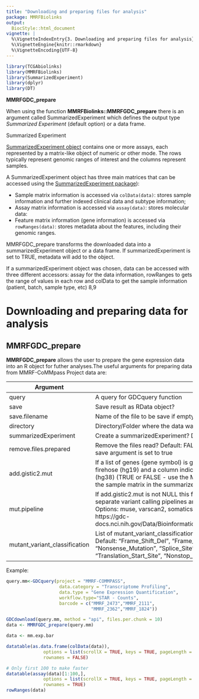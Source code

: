 ```yaml
---
title: "Downloading and preparing files for analysis"
package: MMRFBiolinks
output:
  BiocStyle::html_document
vignette: |
  %\VignetteIndexEntry{3. Downloading and preparing files for analysis}
  %\VignetteEngine{knitr::rmarkdown}
  %\VignetteEncoding{UTF-8}
---
```



```r
library(TCGAbiolinks)
library(MMRFBiolinks)
library(SummarizedExperiment)
library(dplyr)
library(DT)
```




<div class="panel panel-info">
<div class="panel-heading"><b>MMRFGDC_prepare</b></div>
<div class="panel-body">

When using the function <b>MMRFBiolinks::MMRFGDC_prepare</b> there is an argument called SummarizedExperiment which defines the output type <em> Summarized Experiment</em> (default option) or a data frame.


</div>
</div>

<div class="panel panel-warning">
<div class="panel-heading">Summarized Experiment</div>
<div class="panel-body">


[SummarizedExperiment object](http://www.nature.com/nmeth/journal/v12/n2/fig_tab/nmeth.3252_F2.html) contains one or more assays, each represented by a matrix-like object of numeric or other mode. The rows typically represent genomic ranges of interest and the columns represent samples.

A SummarizedExperiment object has three main matrices that can be accessed using the [SummarizedExperiment package](http://bioconductor.org/packages/SummarizedExperiment/)): 

- Sample matrix information is accessed via `colData(data)`: stores sample information and further indexed clinical data and subtype information;
- Assay matrix information is accessed via `assay(data)`: stores molecular data:
- Feature matrix information (gene information) is accessed via `rowRanges(data)`: stores metadata about the features, including their genomic ranges.


MMRFGDC_prepare transforms the downloaded data into a summarizedExperiment object or a data frame. If
summarizedExperiment is set to TRUE, metadata will add to the object. 

If a summarizedExperiment object was chosen, data can be accessed with three different accessors: assay for
the data information, rowRanges to gets the range of values in each row and colData to get the sample information 
(patient, batch, sample type, etc)
8,9



</div>
</div>


# Downloading and preparing data for analysis

## MMRFGDC\_prepare

<b>MMRFGDC\_prepare</b> allows the user to prepare the gene expression data into an R object  for futher analyses.The useful arguments for preparing data from MMRF-CoMMpass Project data are:


 
 
| Argument 	| Description	|
|-------------------------------	|-----------------------------------------------------------------------------------------------------------------------------------------------------------------------------------------------------------------------------------------------------------------------------------------------------------------------------------	|
| query 	| A query for GDCquery function 	|
| save 	| Save result as RData object? 	|
| save.filename 	| Name of the file to be save if empty an automatic will be created 	|
| directory 	| Directory/Folder where the data was downloaded. Default: GDCdata 	|
| summarizedExperiment 	| Create a summarizedExperiment? Default TRUE (if possible) 	|
| remove.files.prepared 	| Remove the files read? Default: FALSE This argument will be considered only if save argument is set to true 	|
| add.gistic2.mut 	| If a list of genes (gene symbol) is given, columns with gistic2 results from GDAC firehose (hg19) and a column indicating if there is or not mutation in that gene (hg38) (TRUE or FALSE - use the MAF file for more information) will be added to the sample matrix in the summarized Experiment object. 	|
| mut.pipeline 	| If add.gistic2.mut is not NULL this field will be taken in consideration. Four separate variant calling pipelines are implemented for GDC data harmonization. Options: muse, varscan2, somaticsniper, MuTect2. For more information: https://gdc-docs.nci.nih.gov/Data/Bioinformatics_Pipelines/DNA_Seq_Variant_Calling_Pipeline/ 	|
| mutant_variant_classification 	| List of mutant_variant_classification that will be consider a sample mutant or not. Default: "Frame_Shift_Del", "Frame_Shift_Ins", "Missense_Mutation", "Nonsense_Mutation", "Splice_Site", "In_Frame_Del", "In_Frame_Ins", "Translation_Start_Site", "Nonstop_Mutation" 	|

Example:

```r

query.mm<-GDCquery(project = "MMRF-COMMPASS",
                    data.category = "Transcriptome Profiling",
                    data.type = "Gene Expression Quantification",
                    workflow.type="STAR - Counts",
                    barcode = c("MMRF_2473","MMRF_2111",
                                "MMRF_2362","MMRF_1824"))

GDCdownload(query.mm, method = "api", files.per.chunk = 10)
data <- MMRFGDC_prepare(query.mm)
```


```r
data <- mm.exp.bar
```

```r




datatable(as.data.frame(colData(data)), 
              options = list(scrollX = TRUE, keys = TRUE, pageLength = 5), 
              rownames = FALSE)

# Only first 100 to make faster
datatable(assay(data)[1:100,], 
              options = list(scrollX = TRUE, keys = TRUE, pageLength = 5), 
              rownames = TRUE)
rowRanges(data)

```




